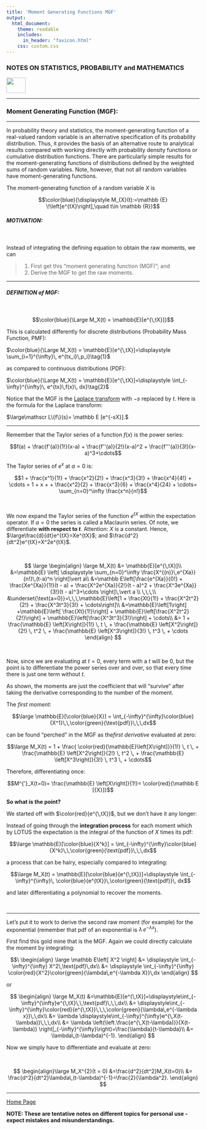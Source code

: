 ```yaml
---
title: 'Moment Generating Functions MGF'
output: 
  html_document:
    theme: readable
    includes:
      in_header: "favicon.html" 
    css: custom.css
---
```



### **NOTES ON STATISTICS, PROBABILITY and MATHEMATICS**

<a href="http://rinterested.github.io/statistics/index.html">
<img HEIGHT="40" WIDTH="50" src="logo.PNG"></a>

---

### Moment Generating Function (MGF):

---


In probability theory and statistics, the moment-generating function of a real-valued random variable is an alternative specification of its probability distribution. Thus, it provides the basis of an alternative route to analytical results compared with working directly with probability density functions or cumulative distribution functions. There are particularly simple results for the moment-generating functions of distributions defined by the weighted sums of random variables. Note, however, that not all random variables have moment-generating functions.

The moment-generating function of a random variable $X$ is

$$\color{blue}{\displaystyle M_{X}(t):=\mathbb {E} \!\left[e^{tX}\right],\quad t\in \mathbb {R}}$$

##### MOTIVATION:

<br>

Instead of integrating the defining equation to obtain the raw moments, we can 

>1. First get this "moment generating function (MGF)"; and 
2. Derive the MGF to get the raw moments.

---

#####  DEFINITION of MGF:


<br>

$$\color{blue}{\Large M_X(t) = \mathbb{E}[e^{\,tX}]}$$

This is calculated differently for discrete distributions (Probability Mass Function, PMF):

$\color{blue}{\Large M_X(t) = \mathbb{E}[e^{\,tX}]=\displaystyle \sum_{i=1}^{\infty}\, e^{tx_i}\,p_i}\tag{1}$

as compared to continuous distributions (PDF):

$\color{blue}{\Large M_X(t) = \mathbb{E}[e^{\,tX}]=\displaystyle \int_{-\infty}^{\infty}\, e^{tx}\,f(x)\, dx}\tag{2}$


Notice that the MGF is the [Laplace transform](https://en.wikipedia.org/wiki/Laplace_transform#Probability_theory) with $-s$ replaced by $t$. Here is the formula for the Laplace transform:


$\large\mathscr L\{f\}(s)= \mathbb E [e^{-sX}].$


---

Remember that the Taylor series of a function $f(x)$ is the power series:

$$f(a) + \frac{f'(a)}{1!}(x-a) + \frac{f''(a)}{2!}(x-a)^2 + \frac{f'''(a)}{3!}(x-a)^3+\cdots$$

The Taylor series of $e^x$ at $a=0$ is:

$$1 + \frac{x^1}{1!} + \frac{x^2}{2!} + \frac{x^3}{3!} + \frac{x^4}{4!} + \cdots = 1 + x + + \frac{x^2}{2} + \frac{x^3}{6} + \frac{x^4}{24} + \cdots= \sum_{n=0}^\infty \frac{x^n}{n!}$$

<br>

We now expand the Taylor series of the function $e^{tX}$ within the expectation operator. If $a=0$ the series is called a Maclaurin series. Of note, we differentiate **with respect to $t$**. Attention: $X$ is a constant. Hence, $\large\frac{d}{dt}e^{tX}=Xe^{tX}$; and $\frac{d^2}{dt^2}e^{tX}=X^2e^{tX}$.

<br>

$$
\large \begin{align}
\large M_X(t) &= \mathbb{E}[e^{\,tX}]\\
&=\mathbb{E} \left[ \displaystyle \sum_{n=0}^\infty \frac{X^{(n)}\,e^{Xa}}{n!}\,(t-a)^n \right]\vert a\\ 
&=\mathbb E\left[\frac{e^{Xa}}{0!} + \frac{Xe^{Xa}}{1!}(t - a) + \frac{X^2e^{Xa}}{2!}(t - a)^2 + \frac{X^3e^{Xa}}{3!}(t - a)^3+\cdots \right]\,\vert a \\
\,\,\,\\ 
&\underset{\text{a=0}}=\,\,\,\mathbb{E}\left[1 + \frac{Xt}{1!} + \frac{X^2t^2}{2!} + \frac{X^3t^3}{3!} + \cdots\right]\\
&=\mathbb{E}\left[1\right] +\mathbb{E}\left[ \frac{Xt}{1!}\right] + \mathbb{E}\left[\frac{X^2t^2}{2!}\right] + \mathbb{E}\left[\frac{X^3t^3}{3!}\right] + \cdots\\
&= 1 +  \frac{\mathbb{E} \left[X\right]}{1!} \, t  \, +  \frac{\mathbb{E} \left[X^2\right]}{2!} \, t^2  \, +  \frac{\mathbb{E} \left[X^3\right]}{3!} \, t^3 \, + \cdots
\end{align}
$$

<br>

Now, since we are evaluating at $t=0$, every term with a $t$ will be $0$, but the point is to differentiate the power series over and over, so that every time there is just one term without $t$.  

As shown, the moments are just the coefficient that will "survive" after taking the derivative corresponding to the number of the moment.


The *first moment*:

$$\large \mathbb{E}[\color{blue}{X}] = \int_{-\infty}^{\infty}\color{blue}{X^1}\,\,\color{green}{\text{pdf}}\,\,\,dx$$

can be found "perched" in the MGF as  the*first derivative* evaluated at zero:

$$\large M_X(t) = 1 +  \frac{ \color{red}{\mathbb{E}\left[X\right]}}{1!} \, t  \, +  \frac{\mathbb{E} \left[X^2\right]}{2!} \, t^2  \, +  \frac{\mathbb{E} \left[X^3\right]}{3!} \, t^3 \, + \cdots$$

Therefore, differentiating once:

$$M^{'}_X(t=0)= \frac{\mathbb{E} \left[X\right]}{1!}= \color{red}{\mathbb E [{X}]}$$

**So what is the point?** 

We started off with $\color{red}{e^{\,tX}}$, but we don't have it any longer: 

Instead of going through the **integration process** for each moment which by LOTUS the expectation is the integral of the function of $X$ times its pdf:

$$\large \mathbb{E}[\color{blue}{X^k}] = \int_{-\infty}^{\infty}\color{blue}{X^k}\,\,\color{green}{\text{pdf}}\,\,\,dx$$

a process that can be hairy, especially compared to integrating:

$$\large M_X(t) = \mathbb{E}[\color{blue}{e^{\,tX}}]=\displaystyle \int_{-\infty}^{\infty}\, \color{blue}{e^{tX}}\,\color{green}{\text{pdf}}\, dx$$

and later differentiating a polynomial to recover the moments.

<br>

---

Let's put it to work to derive the second raw moment (for example) for the exponential (remember that pdf of an exponential is $\lambda\,e^{-\lambda x}$).

First find this gold mine that is the MGF. Again we could directly calculate the moment by integrating:

$$\
\begin{align}
\large \mathbb E\left[ X^2 \right] &= \displaystyle \int_{-\infty}^{\infty} X^2\,\text{pdf}\,dx\\
&= \displaystyle \int_{-\infty}^{\infty} \color{red}{X^2}\color{green}{\lambda\,e^{-\lambda X}}\,dx
\end{align}
$$

or

$$
\begin{align}
\large M_X(t) &=\mathbb{E}[e^{\,tX}]=\displaystyle\int_{-\infty}^{\infty}e^{\,tX}\,\,\text{pdf}\,\,\,dx\\
&= \displaystyle\int_{-\infty}^{\infty}\color{red}{e^{\,tX}}\,\,\,\color{green}{\lambda\,e^{-\lambda x}}\,\,dx\\ 
&= \lambda \displaystyle\int_{-\infty}^{\infty}e^{\,X(t-\lambda)}\,\,\,dx\\
&= \lambda \left(\left.\frac{e^{\,X(t-\lambda)}}{X(t-\lambda)} \right|_{-\infty}^{\infty}\right)=\frac{\lambda}{t-\lambda}\\ 
&= \lambda\,(t-\lambda)^{-1}.
\end{align}
$$


Now we simply have to differentiate and evaluate at zero:

<br>

$$
\begin{align}\large M_X^{2}(t = 0) &=\frac{d^2}{dt^2}M_X(t=0)\\
&= \frac{d^2}{dt^2}\lambda\,(t-\lambda)^{-1}=\frac{2}{\lambda^2}.
\end{align}
$$

---
<a href="http://rinterested.github.io/statistics/index.html">Home Page</a>

**NOTE: These are tentative notes on different topics for personal use - expect mistakes and misunderstandings.**